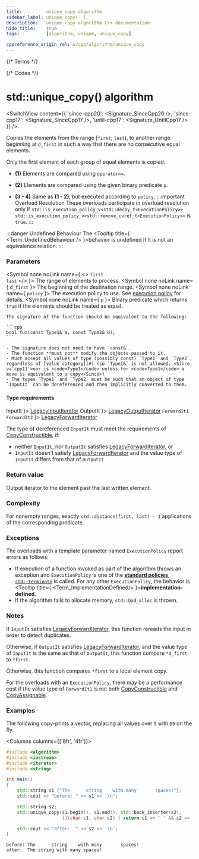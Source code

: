 ```yaml
---
title:         unique_copy algorithm
sidebar_label: unique_copy(  )
description:   unique_copy algorithm C++ documentation
hide_title:    true
tags:          [algorithm, unique, unique_copy]

cppreference_origin_rel: w/cpp/algorithm/unique_copy
---
```



{/* Terms */}


{/* Codes */}


# std::unique_copy() algorithm

<SwitchView content={{
  'since-cpp20': <Signature_SinceCpp20 />,
  'since-cpp17': <Signature_SinceCpp17 />,
  'until-cpp17': <Signature_UntilCpp17 />
}} />

Copies the elements from the range [`first`; `last`), to another range beginning at `d_first` in such a way that there are no consecutive equal elements.

Only the first element of each group of equal elements is copied.

- **(1)** Elements are compared using `operator==`.

- **(2)** Elements are compared using the given binary predicate `p`.

- **(3 - 4)** Same as **(1 - 2)**, but executed according to `policy`.
	:::important Overload Resolution
	These overloads participate in overload resolution only if
	<Until v='cpp20'> <code>std::is_execution_policy_v&lt;std::decay_t&lt;ExecutionPolicy&gt;&gt;</code> </Until> <Since v='cpp20'> <code>std::is_execution_policy_v&lt;std::remove_cvref_t&lt;ExecutionPolicy&gt;&gt;</code> </Since> is <code>true</code>.
	:::

:::danger Undefined Behaviour
The <Tooltip title={ <Term_UndefinedBehaviour /> }>behavior is undefined</Tooltip> if it is not an equivalence relation.
:::

### Parameters

<SymbolTable>

  <Symbol none noLink name={ <> <code>first</code> <br/> <code>last</code> </> }>
    The range of elements to process.
  </Symbol>
  <Symbol none noLink name={ <code>d_first</code> }>
    The beginning of the destination range.
  </Symbol>
  <Symbol none noLink name={ <code>policy</code> }>
    The execution policy to use. See <a href="#">execution policy</a> for details.
  </Symbol>
  <Symbol none noLink name={ <code>p</code> }>
    Binary predicate which returns `true` if the elements should be treated as equal.

    The signature of the function should be equivalent to the following:

    ```cpp
    bool fun(const Type1& a, const Type2& b);
    ```

    - The signature does not need to have `const&`.
    - The function **must not** modify the objects passed to it.
    - Must accept all values of type (possibly const) `Type1` and `Type2`, regardless of [value category](#) (so `Type1&` is not allowed, <Since v='cpp11'>nor is <code>Type1</code> unless for <code>Type1</code> a move is equivalent to a copy</Since>)
    - The types `Type1` and `Type2` must be such that an object of type `InputIt` can be dereferenced and then implicitly converted to them.
  </Symbol>
</SymbolTable>

#### Type requirements

<SymbolTable>
  <Symbol none noLink name={ <code>InputIt</code> }>
    <a href="/docs/named_req/LegacyInputIterator">LegacyInputIterator</a>
  </Symbol>
  <Symbol none noLink name={ <code>OutputIt</code> }>
    <a href="/docs/named_req/LegacyOutputIterator">LegacyOutputIterator</a>
  </Symbol>
  <Symbol none noLink name={ <> <code>ForwardIt1</code> <br/> <code>ForwardIt2</code> </> }>
    <a href="/docs/named_req/LegacyForwardIterator">LegacyForwardIterator</a>
  </Symbol>
</SymbolTable>

The type of dereferenced `InputIt` must meet the requirements of [CopyConstructible](/docs/named_req/CopyConstructible), if:
- neither `InputIt`, nor `OutputIt` satisfies [LegacyForwardIterator](/docs/named_req/LegacyForwardIterator), or
- `InputIt` doesn't satisfy [LegacyForwardIterator](/docs/named_req/LegacyForwardIterator) and the value type of `InputIt` differs from that of `OutputIt`

### Return value

Output iterator to the element past the last written element.

### Complexity

For nonempty ranges, exactly `std::distance(first, last) - 1` applications of the corresponding predicate.

### Exceptions

The overloads with a template parameter named `ExecutionPolicy` report errors as follows:
- If execution of a function invoked as part of the algorithm throws an exception and `ExecutionPolicy` is one of the [**standard policies**](#), [`std::terminate`](#) is called.
	For any other `ExecutionPolicy`, the behavior is <Tooltip title={ <Term_ImplementationDefined/> }>**implementation-defined**</Tooltip>.
- If the algorithm fails to allocate memory, `std::bad_alloc` is thrown.

### Notes

If `InputIt` satisfies [LegacyForwardIterator](/docs/named_req/LegacyForwardIterator), this function rereads the input in order to detect duplicates.

Otherwise, if `OutputIt` satisfies [LegacyForwardIterator](/docs/named_req/LegacyForwardIterator), and the value type of `InputIt` is the same as that of `OutputIt`, this function compare `*d_first` to `*first`.

Otherwise, this function compares `*first` to a local element copy.

For the overloads with an `ExecutionPolicy`, there may be a performance cost if the value type of `ForwardIt1` is not both [CopyConstructible](/docs/named_req/CopyConstructible) and [CopyAssignable](/docs/named_req/CopyAssignable).

### Examples

The following copy-prints a vector, replacing all values over `5` with `99` on the fly.

<Columns columns={['8fr', '4fr']}>
<div>

```cpp title='Main.cpp' showLineNumbers
#include <algorithm>
#include <iostream>
#include <iterator>
#include <string>

int main()
{
    std::string s1 {"The      string    with many       spaces!"};
    std::cout << "before: " << s1 << '\n';

    std::string s2;
    std::unique_copy(s1.begin(), s1.end(), std::back_inserter(s2),
                     [](char c1, char c2) { return c1 == ' ' && c2 == ' '; });

    std::cout << "after:  " << s2 << '\n';
}
```

</div>
<div>

```plaintext title="Output"
before: The      string    with many       spaces!
after:  The string with many spaces!
```

</div>
</Columns>
